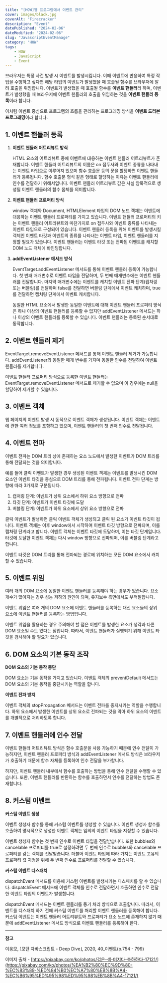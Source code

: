 ```yaml
---
title: "[HOW]웹 프로그램에서 이벤트 관리"
cover: images/black.jpg
coverAlt: "Firecracker"
description: "Event"
datePublished: "2024-02-06"
dateModified: "2024-02-06"
slug: "JavascriptEventManage"
category: "HOW"
tags:
    - HOW
    - JavaScript
    - Event
---
```


브라우저는 특정 사건 발생 시 이벤트를 발생시킵니다. 이때 이벤트에 반응하여 특정 작업을 수행하고 싶다면 해당 타입의 이벤트가 발생했을 때 호출될 함수를 브라우저에 알려 호출을 위임합니다. 이벤트가 발생했을 때 호출될 함수를 **이벤트 핸들러**라 하며, 이벤트가 발생했을 때 브라우저에 이벤트 핸들러의 호출을 위임하는 것을 **이벤트 핸들러 등록**이라 합니다.

이처럼 이벤트 중심으로 프로그램의 흐름을 관리하는 프로그래밍 방식을 **이벤트 드리븐 프로그래밍**이라 합니다.

## 1. 이벤트 핸들러 등록

1. **이벤트 핸들러 어트리뷰트 방식**
    
    HTML 요소의 어트리뷰트 중에 이벤트에 대응하는 이벤트 핸들러 어트리뷰트가 존재합니다. 이벤트 핸들러 어트리뷰트의 이름은 on 접두사와 이벤트 종류를 나타내는 이벤트 타입으로 이루어져 있으며 함수 호출문 등의 문을 할당하면 이벤트 핸들러가 등록됩니다. 함수 호출문 형식 같은 형태로 할당하는 이유는 이벤트 핸들러에 인수를 전달하기 위해서입니다. 이벤트 핸들러 어트리뷰트 값은 사실 암묵적으로 생성될 이벤트 핸들러의 함수 몸체를 의미합니다.
    
2. **이벤트 핸들러 프로퍼티 방식**
    
    window 객체와 Document, HTMLElement 타입의 DOM 노드 객체는 이벤트에 대응하는 이벤트 핸들러 프로퍼티를 가지고 있습니다. 이벤트 핸들러 프로퍼티의 키는 이벤트 핸들러 어트리뷰트와 마찬가지로 on 접두사와 이벤트 종류를 나타내는 이벤트 타입으로 구성되어 있습니다. 이벤트 핸들러 등록을 위해 이벤트를 발생시킬 객체인 이벤트 타깃과 이벤트의 종류를 나타내는 이벤트 타입, 이벤트 핸들러를 지정할 필요가 있습니다. 이벤트 핸들러는 이벤트 타깃 또는 전파된 이벤트를 캐치할 DOM 노드 객체에 바인딩합니다.
    
3. **addEventListener 메서드 방식**
    
    EventTarget.addEventListener 메서드를 통해 이벤트 핸들러 등록이 가능합니다. 첫 번째 매개변수로 이벤트 타입을 전달하며, 두 번째 매개변수에는 이벤트 핸들러를 전달합니다. 마지막 매개변수에는 이벤트를 캐치할 이벤트 전파 단계(캡처링 또는 버블링)를 전달하며 false를 전달하면 버블링 단계에서 이벤트 캐치하며, true를 전달하면 캡처링 단계에서 이벤트 캐치합니다.
    
    동일한 HTML 요소에서 발생한 동일한 이벤트에 대해 이벤트 핸들러 프로퍼티 방식은 하나 이상의 이벤트 핸들러를 등록할 수 없지만 addEventListener 메서드는 하나 이상의 이벤트 핸들러를 등록할 수 있습니다. 이벤트 핸들러는 등록된 순서대로 동작합니다.
    

## 2. 이벤트 핸들러 제거

EventTarget.removeEventListener 메서드를 통해 이벤트 핸들러 제거가 가능합니다. addEventListener와 동일한 매개 변수를 가지며 동일한 인수를 전달하여 이벤트 핸들러를 제거합니다.

이벤트 핸들러 프로퍼티 방식으로 등록한 이벤트 핸들러는 EventTarget.removeEventListener 메서드로 제거할 수 없으며 이 경우에는 null을 할당하여 제거할 수 있습니다.

## 3. 이벤트 객체

웹 페이지의 이벤트 발생 시 동적으로 이벤트 객체가 생성됩니다. 이벤트 객체는 이벤트에 관한 여러 정보를 포함하고 있으며, 이벤트 핸들러의 첫 번째 인수로 전달됩니다.

## 4. 이벤트 전파

이벤트 전파는 DOM 트리 상에 존재하는 요소 노드에서 발생한 이벤트가 DOM 트리를 통해 전달되는 것을 의미합니다.

예를 들어 클릭 이벤트가 발생한 경우 생성된 이벤트 객체는 이벤트를 발생시킨 DOM 요소인 이벤트 타깃을 중심으로 DOM 트리를 통해 전파됩니다. 이벤트 전파 단계는 방향에 따라 3가지로 구분됩니다.

1. 캡처링 단계: 이벤트가 상위 요소에서 하위 요소 방향으로 전파
2. 타깃 단계: 이벤트가 이벤트 타깃에 도달
3. 버블링 단계: 이벤트가 하위 요소에서 상위 요소 방향으로 전파

클릭 이벤트가 발생하면 클릭 이벤트 객체가 생성되고 클릭 된 요소가 이벤트 타깃이 됩니다. 이벤트 객체는 이후 window에서 시작하여 이벤트 타깃 방향으로 전파되며, 이를 캡처링 단계라고 합니다. 이벤트 객체는 이벤트 타깃에 도달하며, 이는 타깃 단계입니다. 타깃에 도달한 이벤트 객체는 다시 window 방향으로 전파되며, 이를 버블링 단계라고 합니다.

이벤트 타깃은 DOM 트리를 통해 전파되는 경로에 위치하는 모든 DOM 요소에서 캐치할 수 있습니다.

## 5. 이벤트 위임

여러 개의 DOM 요소에 동일한 이벤트 핸들러를 등록해야 하는 경우가 있습니다. 요소 개수가 많아지는 경우 성능 저하의 원인이 되며, 유지보수 측면에서도 부적절합니다.

이벤트 위임은 여러 개의 DOM 요소에 이벤트 핸들러를 등록하는 대신 요소들의 상위 요소에 이벤트 핸들러를 등록하는 방법입니다.

이벤트 위임을 활용하는 경우 주의해야 할 점은 이벤트를 발생한 요소가 생각과 다른 DOM 요소일 수도 있다는 점입니다. 따라서, 이벤트 핸들러가 실행되기 위해 이벤트 타깃을 검사해야 할 필요가 있습니다.

## 6. DOM 요소의 기본 동작 조작

**DOM 요소의 기본 동작 중단**

DOM 요소는 기본 동작을 가지고 있습니다. 이벤트 객체의 preventDefault 메서드는 DOM 요소의 기본 동작을 중단시키는 역할을 합니다.

**이벤트 전파 방지**

이벤트 객체의 stopPropagation 메서드는 이벤트 전파를 중지시키는 역할을 수행합니다. 하위 요소에서 발생한 이벤트를 상위 요소로 전파되는 것을 막아 하위 요소의 이벤트를 개별적으로 처리하도록 합니다.

## 7. 이벤트 핸들러에 인수 전달

이벤트 핸들러 어트리뷰트 방식은 함수 호출문을 사용 가능하기 때문에 인수 전달이 가능하지만, 이벤트 핸들러 프로퍼티 방식과 addEventListener 메서드 방식은 브라우저가 호출하기 때문에 함수 자체를 등록하여 인수 전달을 부가합니다.

하지만, 이벤트 핸들러 내부에서 함수를 호출하는 방법을 통해 인수 전달을 수행할 수 있습니다. 또한, 이벤트 핸들러를 반환하는 함수를 호출하면서 인수를 전달하는 방법도 존재합니다.

## 8. 커스텀 이벤트

**커스텀 이벤트 생성**

이벤트 생성자 함수를 통해 커스텀 이벤트를 생성할 수 있습니다. 이벤트 생성자 함수를 호출하여 명시적으로 생성한 이벤트 객체는 임의의 이벤트 타입을 지정할 수 있습니다.

이벤트 생성자 함수는 첫 번째 인수로 이벤트 타입을 전달받습니다. 또한 bubbles와 cancelable 프로퍼티를 true로 설정하려면 두 번째 인수로 bubbles와 cancelable 프로퍼티를 갖는 객체를 전달받습니다. 더불어 이벤트 타입에 따라 가지는 이벤트 고유의 프로퍼티 값 지정을 위해 두 번째 인수로 프로퍼티를 전달할 수 있습니다.

**커스텀 이벤트 디스패치**

dispatchEvent 메서드를 이용해 커스텀 이벤트를 발생시키는 디스패치를 할 수 있습니다. dispatchEvent 메서드에 이벤트 객체를 인수로 전달하면서 호출하면 인수로 전달한 이벤트 타입의 이벤트가 발생합니다.

dispatchEvent 메서드는 이벤트 핸들러를 동기 처리 방식으로 호출합니다. 따라서, 이벤트를 디스패치 하기 전에 커스텀 이벤트를 처리할 이벤트 핸들러를 등록해야 합니다. 커스텀 이벤트는 이벤트 핸들러 어트리뷰트와 프로퍼티가 요소 노드에 존재하지 않기 때문에 addEventListener 메서드 방식으로 이벤트 핸들러를 등록해야 한다.

---

**참고**

이웅모, ⌈모던 자바스크립트 - Deep Dive⌋, 2020, 40_이벤트(p.754 - 799)

이미지 출처 - [https://pixabay.com/ko/photos/검은-색-터지다-축하하다-17121/](https://pixabay.com/ko/photos/%EA%B2%80%EC%9D%80-%EC%83%89-%ED%84%B0%EC%A7%80%EB%8B%A4-%EC%B6%95%ED%95%98%ED%95%98%EB%8B%A4-17121/)